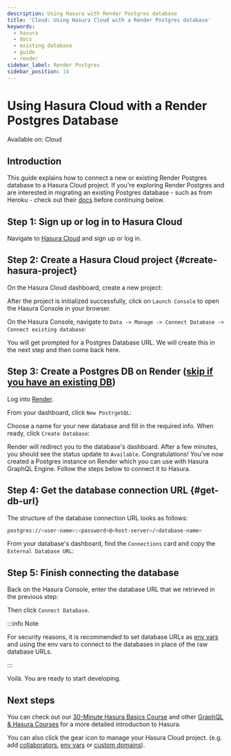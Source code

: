 ```yaml
---
description: Using Hasura with Render Postgres database
title: 'Cloud: Using Hasura Cloud with a Render Postgres database'
keywords:
  - hasura
  - docs
  - existing database
  - guide
  - render
sidebar_label: Render Postgres
sidebar_position: 14
---
```



# Using Hasura Cloud with a Render Postgres Database

<div className='badge badge--primary heading-badge'>Available on: Cloud</div>

## Introduction

This guide explains how to connect a new or existing Render Postgres database to a Hasura Cloud project. If you're
exploring Render Postgres and are interested in migrating an existing Postgres database - such as from Heroku - check
out their [docs](https://render.com/docs/migrate-from-heroku) before continuing below.

## Step 1: Sign up or log in to Hasura Cloud

Navigate to [Hasura Cloud](https://cloud.hasura.io/signup/?pg=docs&plcmt=body&cta=navigate-to-hasura-cloud&tech=default)
and sign up or log in.

## Step 2: Create a Hasura Cloud project {#create-hasura-project}

On the Hasura Cloud dashboard, create a new project:

<Thumbnail src='/img/cloud-dbs/create-hasura-cloud-project.png' alt='Create Hasura Cloud project' />

After the project is initialized successfully, click on `Launch Console` to open the Hasura Console in your browser.

On the Hasura Console, navigate to `Data -> Manage -> Connect Database -> Connect existing database`:

You will get prompted for a Postgres Database URL. We will create this in the next step and then come back here.

<Thumbnail src='/img/cloud-dbs/existing-db-setup.png' alt='Hasura Cloud database setup' width='700px' />

## Step 3: Create a Postgres DB on Render ([skip if you have an existing DB](#get-db-url))

Log into [Render](https://dashboard.render.com/).

From your dashboard, click `New PostrgeSQL`:

<Thumbnail src='/img/cloud-dbs/render/render-new-pg.png' alt='Create a new PG db with Render' width='700px' />

Choose a name for your new database and fill in the required info. When ready, click `Create Database`:

<Thumbnail src='/img/cloud-dbs/render/render-pg-details.png' alt='Fill in the db details' width='700px' />

Render will redirect you to the database's dashboard. After a few minutes, you should see the status update to
`Available`. Congratulations! You've now created a Postgres instance on Render which you can use with Hasura GraphQL
Engine. Follow the steps below to connect it to Hasura.

## Step 4: Get the database connection URL {#get-db-url}

The structure of the database connection URL looks as follows:

```bash
postgres://<user-name>:<password>@<host-server>/<database-name>
```

From your database's dashboard, find the `Connections` card and copy the `External Database URL`:

<Thumbnail
  src='/img/cloud-dbs/render/render-connection-string.png'
  alt='Grab the PG db connection string'
  width='700px'
/>

## Step 5: Finish connecting the database

Back on the Hasura Console, enter the database URL that we retrieved in the previous step:

<Thumbnail
  src='/img/cloud-dbs/render/render-connect-db.png'
  alt='Connect the database on Hasura Console'
  width='700px'
/>

Then click `Connect Database`.

:::info Note

For security reasons, it is recommended to set database URLs as
[env vars](/projects/env-vars.mdx#manage-project-env-vars) and using the env vars to connect to the databases in place
of the raw database URLs.

:::

Voilà. You are ready to start developing.

<Thumbnail src='/img/cloud-dbs/hasura-console.png' alt='Hasura Console' />

## Next steps

You can check out our [30-Minute Hasura Basics Course](https://hasura.io/learn/graphql/hasura/introduction/) and other
[GraphQL & Hasura Courses](https://hasura.io/learn/) for a more detailed introduction to Hasura.

You can also click the gear icon to manage your Hasura Cloud project. (e.g. add
[collaborators](/projects/collaborators.mdx#manage-project-collaborators),
[env vars](/projects/env-vars.mdx#manage-project-env-vars) or
[custom domains](/projects/domains.mdx#manage-project-domains)).

<Thumbnail src='/img/getting-started/project-manage.png' alt='Project actions' width='860px' />
